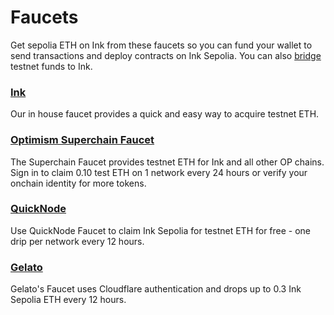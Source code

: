 # Faucets

Get sepolia ETH on Ink from these faucets so you can fund your wallet to send transactions and deploy contracts on Ink Sepolia. You can also [bridge](/quick-start/faucets#bridging-funds-to-ink-sepolia) testnet funds to Ink.

### [Ink](https://inkonchain.com/faucet)

Our in house faucet provides a quick and easy way to acquire testnet ETH.

### [Optimism Superchain Faucet](https://console.optimism.io/faucet)

The Superchain Faucet provides testnet ETH for Ink and all other OP chains. Sign in to claim 0.10 test ETH on 1 network every 24 hours or verify your onchain identity for more tokens.

### [QuickNode](https://faucet.quicknode.com/drip)

Use QuickNode Faucet to claim Ink Sepolia for testnet ETH for free - one drip per network every 12 hours.

### [Gelato](https://faucet-gel-sepolia.inkonchain.com)

Gelato's Faucet uses Cloudflare authentication and drops up to 0.3 Ink Sepolia ETH every 12 hours.
